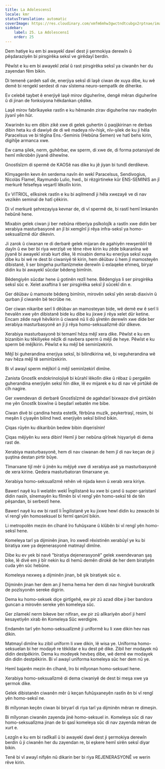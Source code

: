 ```yaml
---
title: La Adolescensî
locale: kmr
statusTranslation: automatic
coverImage: https://res.cloudinary.com/xmfm6mhw3gwctndtcubgx2rptnae/image/upload/v1740337243/small_cover_educacion_fundamental_a051170f1c.webp
sidebar:
    label: 25. La Adolescensî
    order: 25
---
```

Dem hatiye ku em bi awayekî dawî dest ji şermokiya derewîn û pêşdaraziyên bi pirsgirêka seksî ve girêdayî berdin.

Pêwîst e ku em bi awayekî zelal û rast pirsgirêka seksî ya ciwanên her du zayendan fêm bikin.

Di temenê çardeh salî de, enerjiya seksî di laşê ciwan de xuya dibe, ku wê demê bi rengekî serdest di nav sîstema neuro-sempatîk de diherike.

Ev celebê taybet ê enerjiyê laşê mirov diguherîne, dengê mêran diguherîne û di jinan de fonksiyona hêkdankan çêdike.

Laşê mirov fabrîkayeke rastîn e ku hêmanên zirav diguherîne nav madeyên jiyanî yên hûr.

Xwarinên ku em dibin zikê xwe di gelek guhertin û paqijkirinan re derbas dibin heta ku di dawiyê de di wê madeya nîv-hişk, nîv-şilek de ku ji hêla Paracelsus ve bi têgîna Ens.-Seminis (Hebûna Semen) ve hatî behs kirin, digihîje armanca xwe.

Ew cama şilek, nerm, guhêrbar, ew sperm, di xwe de, di forma potansiyel de hemî mîkrobên jiyanê dihewîne.

Gnostîsîzm di spermê de KAOSê nas dike ku jê jiyan bi tundî derdikeve.

Kîmyagerên kevn ên serdema navîn ên wekî Paracelsus, Sendivogius, Nicolás Flamel, Raymundo Lulio, hwd., bi rêzgirtineke kûr ENS-SEMINIS an jî merkurê felsefeya veşartî lêkolîn kirin.

Ev VITRIOL, elîksirek rastîn e ku bi aqilmendî ji hêla xwezayê ve di nav vezikên seminal de hatî çêkirin.

Di vî merkurê şehrezayiya kevnar de, di vî spermê de, bi rastî hemî îmkanên hebûnê hene.

Mixabin gelek ciwan ji ber nebûna rêberiya psîkolojîk a rastîn xwe didin ber xerabiya masturbasyonê an jî bi xemgînî ji rêya infra-seksî ya homo-seksualîzmê dûr dikevin.

Ji zarok û ciwanan re di derbarê gelek mijaran de agahiyên rewşenbîrî tê dayîn û ew ber bi riya werzîşê ve têne rêve kirin ku zêde bikaranîna wê jiyanê bi awayekî xirab kurt dike, lê mixabin dema ku enerjiya seksî xuya dibe ku bi wê re dest bi ciwaniyê tê kirin, hem dêûbav û hem jî mamosteyên dibistanê, li ser bingeha purîtanîzmeke derewîn û exlaqeke ehmeq, biryar didin ku bi awayekî sûcdar bêdeng bimînin.

Bêdengiyên sûcdar hene û gotinên rezîl hene. Bêdengiya li ser pirsgirêka seksî sûc e. Xelet axaftina li ser pirsgirêka seksî jî sûcekî din e.

Ger dêûbav û mamoste bêdeng bimînin, mirovên seksî yên xerab diaxivin û qurban jî ciwanên bê tecrûbe ne.

Ger ciwan nikaribe serî li dêûbav an mamosteyan bide, wê demê ew ê serî li hevalên xwe yên dibistanê bide ku dibe ku jixwe ji rêya xelet dûr ketine. Encam zêde nayê hêvîkirin û ciwanê nû li dû şîretên derewîn xwe dide ber xerabiya masturbasyonê an jî ji rêya homo-seksualîzmê dûr dikeve.

Xerabiya masturbasyonê bi temamî hêza mêjî xera dike. Pêwîst e ku em bizanibin ku têkiliyeke nêzîk di navbera sperm û mêjî de heye. Pêwîst e ku sperm bê mêjîkirin. Pêwîst e ku mêjî bê seminîzekirin.

Mêjî bi guherandina enerjiya seksî, bi bilindkirina wê, bi veguherandina wê nav hêza mêjî tê seminîzekirin.

Bi vî awayî sperm mêjîkirî û mêjî seminîzekirî dimîne.

Zanista Gnostîk endokrinolojiyê bi kûrahî lêkolîn dike û rêbaz û pergalên guherandina enerjiyên seksî hîn dike, lê ev mijarek e ku di nav vê pirtûkê de cîh nagire.

Ger xwendevan di derbarê Gnostîsîzmê de agahdarî bixwaze divê pirtûkên me yên Gnostîk bixwîne û beşdarî xebatên me bibe.

Ciwan divê bi çandina hesta estetîk, fêrbûna muzîk, peykertraşî, resim, bi meşên li çiyayên bilind hwd. enerjiyên seksî bilind bikin.

Çiqas rûyên ku dikaribûn bedew bibin diqerisînin!

Çiqas mêjiyên ku xera dibin! Hemî ji ber nebûna qîrînek hişyariyê di dema rast de.

Xerabiya masturbasyonê, hem di nav ciwanan de hem jî di nav keçan de ji şuştina destan pirtir bûye.

Tîmarxane tijî mêr û jinên ku mêjiyê xwe di xerabiya asê ya masturbasyonê de xera kirine. Qedera masturbatoran tîmarxane ye.

Xerabiya homo-seksualîzmê rehên vê nijada kevn û xerab xera kiriye.

Bawerî nayê ku li welatên wekî Îngilistanê ku xwe bi çand û super-şaristanî didin nasîn, sînemayên ku fîlmên bi vî rengî yên homo-seksî tê de tên pêşandan, bi serbestî hene.

Bawerî nayê ku ew bi rastî li Îngilistanê ye ku jixwe hewl didin ku zewacên bi vî rengî yên homoseksuel bi fermî qanûnî bikin.

Li metropolên mezin ên cîhanê îro fuhûşxane û klûbên bi vî rengî yên homo-seksî hene.

Komeleya tarî ya dijminên jinan, îro xwedî rêxistinên xerabûyî ye ku bi biratiya xwe ya dejenerasyonê matmayî dimîne.

Dibe ku ev yek bi navê "biratiya dejenerasyonê" gelek xwendevanan şaş bike, lê divê em ji bîr nekin ku di hemû demên dîrokê de her dem biratiyên cuda yên sûc hebûne.

Komeleya nexweş a dijminên jinan, bê şik biratiyek sûc e.

Dijminên jinan her dem an jî hema hema her dem di nav hingivê burokratîk de pozîsyonên sereke digirin.

Dema ku homo-seksek diçe girtîgehê, ew pir zû azad dibe ji ber bandora guncan a mirovên sereke yên komeleya sûc.

Ger zilamekî nerm bikeve ber nifiran, ew pir zû alîkariyên aborî ji hemî kesayetiyên xirab ên Komeleya Sûc werdigire.

Endamên tarî yên homo-seksualîzmê ji unîformê ku li xwe dikin hev nas dikin.

Matmayî dimîne ku zibil unîform li xwe dikin, lê wisa ye. Unîforma homo-seksuelan bi her modayê re têkildar e ku dest pê dike. Zibil her modayek nû didin destpêkirin. Dema ku modeyek hevbeş dibe, wê demê ew modayek din didin destpêkirin. Bi vî awayî unîforma komeleya sûc her dem nû ye.

Hemî bajarên mezin ên cîhanê, îro bi mîlyonan homo-seksuel hene.

Xerabiya homo-seksualîzmê di dema ciwaniyê de dest bi meşa xwe ya şermok dike.

Gelek dibistanên ciwanên mêr û keçan fuhûşxaneyên rastîn ên bi vî rengî yên homo-seksî ne.

Bi mîlyonan keçên ciwan bi biryarî di riya tarî ya dijminên mêran re dimeşin.

Bi mîlyonan ciwanên zayenda jinê homo-seksuel in. Komeleya sûc di nav homo-seksualîzma jinan de bi qasî komeleya sûc di nav zayenda mêran de xurt e.

Lezgîn e ku em bi radîkalî û bi awayekî dawî dest ji şermokiya derewîn berdin û ji ciwanên her du zayendan re, bi eşkere hemî sirên seksî diyar bikin.

Tenê bi vî awayî nifşên nû dikarin ber bi riya REJENERASYONÊ ve werin rêve kirin.


